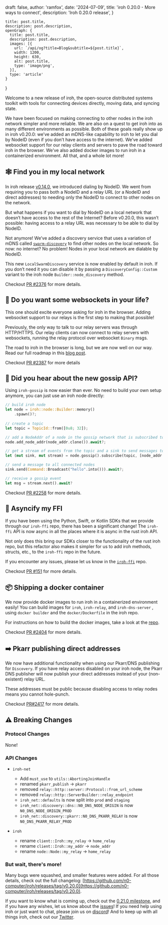 
  draft: false,
  author: 'ramfox',
  date: '2024-07-09',
  title: 'iroh 0.20.0 - More ways to connect',
  description: 'Iroh 0.20.0 release',
}

    title: post.title,
    description: post.description,
    openGraph: {
      title: post.title,
      description: post.description,
      images: [{
        url: `/api/og?title=Blog&subtitle=${post.title}`,
        width: 1200,
        height: 630,
        alt: post.title,
        type: 'image/png',
      }],
      type: 'article'
    }
}


Welcome to a new release of iroh, the open-source distributed systems toolkit with tools for connecting devices directly, moving data, and syncing state.

We have been focused on making connecting to other nodes in the iroh network simpler and more reliable. We are also on a quest to get iroh into as many different environments as possible. Both of these goals really show up in iroh v0.20.0: we’ve added an mDNS-like capability to iroh to let you dial by NodeID (even if you don’t have access to the internet). We’ve added websocket support for our relay clients and servers to pave the road toward iroh in the browser. We’ve also added docker images to run iroh in a containerized environment. All that, and a whole lot more!

## 🕸️ Find you in my local network

In iroh release [v0.14.0](https://github.com/n0-computer/iroh/pull/2404), we introduced dialing by NodeID. We went from requiring you to pass both a NodeID and a relay URL (or a NodeID and direct addresses) to needing only the NodeID to connect to other nodes on the network. 

But what happens if you want to dial by NodeID on a local network that doesn’t have access to the rest of the Internet? Before v0.20.0, this wasn’t possible: having access to a relay URL was necessary to be able to dial by NodeID.

Not anymore! We’ve added a discovery service that uses a variation of mDNS called [`swarm-discovery`](https://github.com/n0-computer/iroh/pull/2404) to find other nodes on the local network. So now: no internet? No problem! Nodes in your local network are dialable by NodeID.

This new `LocalSwarmDiscovery` service is now enabled by default  in iroh. If you don’t need it you can disable it by passing a `DiscoveryConfig::Custom` variant to the iroh node `Builder::node_discovery` method.

Checkout [PR #2376](https://github.com/n0-computer/iroh/pull/2376) for more details.

## 🧦 Do you want some websockets in your life?

This one should excite everyone asking for iroh in the browser. Adding websocket support to our relays is the first step to making that possible!

Previously, the only way to talk to our relay servers was through HTTP/HTTPS. Our relay clients can now connect to relay servers with websockets, running the relay protocol over websocket `Binary` msgs.

The road to iroh in the browser is long, but we are now well on our way. Read our full roadmap in this [blog post](https://iroh.computer/blog/iroh-and-the-web).

Checkout [PR #2387](https://github.com/n0-computer/iroh/pull/2387) for more details

## 📣 Did you hear about the new gossip API?

Using `iroh-gossip` is now easier than ever. No need to build your own setup anymore, you can just use an iroh node directly:

```rust
// build iroh node
let node = iroh::node::Builder::memory()
    .spawn()?;
    
// create a topic
let topic = TopicId::from([0u8; 32]);

// add a NodeAddr of a node in the gossip network that is subscribed to that topic
node.add_node_addr(node_addr.clone()).await?;

// get a stream of events from the topic and a sink to send messages to
let (mut sink, mut stream) = node.gossip().subscribe(topic, [node_addr.node_id]).await?;

// send a message to all connected nodes
sink.send(Command::Broadcast("hello".into())).await?;

// receive a gossip event
let msg = stream.next().await?
```

Checkout [PR #2258](https://github.com/n0-computer/iroh/pull/2258) for more details.

## 🐶 Asyncify my FFI

If you have been using the Python, Swift, or Kotlin SDKs that we provide through our `iroh-ffi` repo, there has been a significant change! The `iroh-ffi` API is now async in all the places where it is async in the rust iroh API.

Not only does this bring our SDKs closer to the functionality of the rust iroh repo, but this refactor also makes it simpler for us to add iroh methods, structs, etc., to the `iroh-ffi` repo in the future.

If you encounter any issues, please let us know in the [`iroh-ffi`](https://github.com/n0-computer/iroh-ffi) repo.

Checkout [PR #151](https://github.com/n0-computer/iroh-ffi/pull/151) for more details.

## 📦 Shipping a docker container

We now provide docker images to run iroh in a containerized environment easily! You can build images for `iroh`, `iroh-relay`, and `iroh-dns-server` , using `docker builder` and the `docker/Dockerfile` in the iroh repo.

For instructions on how to build the docker images, take a look at the [repo](https://github.com/n0-computer/iroh/tree/main/docker). 

Checkout [PR #2404](https://github.com/n0-computer/iroh/pull/2404) for more details.

## ➡️ Pkarr publishing direct addresses

We now have additional functionality when using our Pkarr/DNS publishing for `Discovery`. If you have relay access disabled on your iroh node, the Pkarr DNS publisher will now publish your direct addresses instead of your (non-existent) relay URL.

These addresses must be public because disabling access to relay nodes means you cannot hole-punch.

Checkout [PR#2417](https://github.com/n0-computer/iroh/pull/2417) for more details.

## ⚠️ Breaking Changes

### Protocol Changes

None!

### API Changes

- `iroh-net`
    - Add `must_use` to `utils::AbortingJoinHandle`
    - renamed `pkarr_publish` -> `pkarr`
    - removed `relay::http::server::Protocol::from_url_scheme`
    - removed `relay::http::ServerBuilder::relay_endpoint`
    - `iroh_net::defaults` is now split into `prod` and `staging`
    - `iroh_net::discovery::dns::N0_DNS_NODE_ORIGIN` is now `N0_DNS_NODE_ORIGIN_PROD`
    - `iroh_net::discovery::pkarr::N0_DNS_PKARR_RELAY` is now `N0_DNS_PKARR_RELAY_PROD`

- `iroh`
    - rename `client::Iroh::my_relay` -> `home_relay`
    - rename `client::Iroh::my_addr` -> `node_addr`
    - rename `node::Node::my_relay` -> `home_relay`

### But wait, there's more!

Many bugs were squashed, and smaller features were added. For all those details, check out the full changelog: [https://github.com/n0-computer/iroh/releases/tag/v0.20.0](https://github.com/n0-computer/iroh/releases/tag/v0.20.0).

If you want to know what is coming up, check out the [0.21.0 milestone](https://github.com/n0-computer/iroh/milestone/27), and if you have any wishes, let us know about the [issues](https://github.com/n0-computer/iroh/issues)! If you need help using iroh or just want to chat, please join us on [discord](https://discord.com/invite/DpmJgtU7cW)! And to keep up with all things iroh, check out our [Twitter](https://x.com/iroh_n0).
